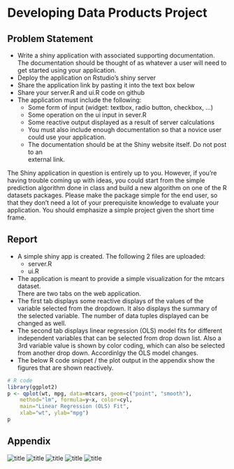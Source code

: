 Developing Data Products Project
========================================================

Problem Statement
----------------------
* Write a shiny application with associated supporting documentation. The documentation should be thought of as whatever a user will need to get started using your application.
* Deploy the application on Rstudio's shiny server
* Share the application link by pasting it into the text box below
* Share your server.R and ui.R code on github
* The application must include the following:
  + Some form of input (widget: textbox, radio button, checkbox, ...)
  + Some operation on the ui input in sever.R
  + Some reactive output displayed as a result of server calculations
  + You must also include enough documentation so that a novice user could use 
  your application.
  + The documentation should be at the Shiny website itself. Do not post to an   
  external link.

The Shiny application in question is entirely up to you. However, if you're having trouble coming up with ideas, you could start from the simple prediction algorithm done in class and build a new algorithm on one of the R datasets packages. Please make the package simple for the end user, so that they don't need a lot of your prerequisite knowledge to evaluate your application. You should emphasize a simple project given the short time frame.  

Report
------

* A simple shiny app is created. The following 2 files are uploaded:
  + server.R
  + ui.R
 
* The application is meant to provide a simple visualization for the mtcars 
  dataset.     
  There are two tabs on the web application. 
* The first tab displays some reactive displays of the values of the variable 
  selected from the dropdown. 
  It also displays the summary of the selected variable.
  The number of data tuples displayed can be changed as well.
* The second tab displays linear regression (OLS) model fits for different 
  independent variables that can be selected from drop down list. 
  Also a 3rd variable value is shown by color coding, which can also be selected from another drop down. Accordinlgy the OLS model changes.
* The below R code snippet / the plot output in the appendix show the figures that are shown reactively.

```r
# R code
library(ggplot2)
p <- qplot(wt, mpg, data=mtcars, geom=c("point", "smooth"), 
    method="lm", formula=y~x, color=cyl, 
    main="Linear Regression (OLS) Fit", 
    xlab="wt", ylab="mpg")
p
```
Appendix
--------
![title](1.png)
![title](2.png)
![title](3.png)
![title](4.png)
![title](5.png)